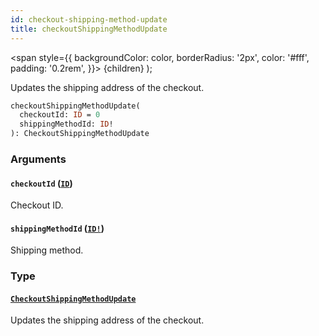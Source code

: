 ```yaml
---
id: checkout-shipping-method-update
title: checkoutShippingMethodUpdate
---
```


<span
style={{
      backgroundColor: color,
      borderRadius: '2px',
      color: '#fff',
      padding: '0.2rem',
    }}>
{children}
</span>
);

Updates the shipping address of the checkout.

```graphql
checkoutShippingMethodUpdate(
  checkoutId: ID = 0
  shippingMethodId: ID!
): CheckoutShippingMethodUpdate

```

### Arguments

#### `checkoutId` ([`ID`](/api-reference/scalars/id.mdx))

Checkout ID.

#### `shippingMethodId` ([`ID!`](/api-reference/scalars/id.mdx))

Shipping method.

### Type

#### [`CheckoutShippingMethodUpdate`](/api-reference/objects/checkout-shipping-method-update.mdx)

Updates the shipping address of the checkout.
